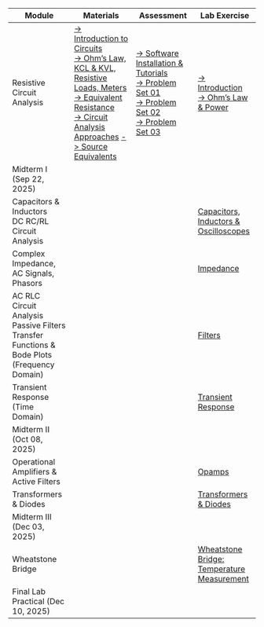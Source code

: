 | Module | Materials | Assessment | Lab Exercise |
| --- | --- | --- | --- |
| Resistive Circuit Analysis | [-> Introduction to Circuits](slides/intro-circuits.qmd) <br> [-> Ohm's Law, KCL & KVL, Resistive Loads, Meters](slides/ohm-kcl-kvl.qmd) <br> [-> Equivalent Resistance](slides/r_eq.qmd) <br> [-> Circuit Analysis Approaches](slides/circuit-analysis.qmd) [-> Source Equivalents](slides/sources.qmd) | [-> Software Installation & Tutorials](software-install-tutorials.qmd) <br> [-> Problem Set 01](problem_sets/ps1.qmd) <br> [-> Problem Set 02](problem_sets/ps2.qmd) <br> [-> Problem Set 03](problem_sets/ps3.qmd) | [-> Introduction](labs/introduction.qmd) <br> [-> Ohm's Law & Power](labs/ohms_power.qmd) |
| Midterm I (Sep 22, 2025) | | |
| Capacitors & Inductors <br> DC RC/RL Circuit Analysis | | | [Capacitors, Inductors & Oscilloscopes](labs/caps_inductors_scopes.qmd) |
| Complex Impedance, AC Signals, Phasors | | | [Impedance](labs/impedance.qmd) |
| AC RLC Circuit Analysis <br> Passive Filters <br> Transfer Functions & Bode Plots (Frequency Domain) | | | [Filters](labs/filters.qmd) |
| Transient Response (Time Domain) | | | [Transient Response](labs/transient_resp.qmd) |
| Midterm II (Oct 08, 2025) | | |
| Operational Amplifiers & Active Filters | | | [Opamps](labs/opamps.qmd) |
| Transformers & Diodes | | | [Transformers & Diodes](labs/transformers_diodes.qmd )|
| Midterm III (Dec 03, 2025) | | |
| Wheatstone Bridge | | | [Wheatstone Bridge: Temperature Measurement](labs/wheatstone_temperature.qmd) |
| Final Lab Practical (Dec 10, 2025) | | |
